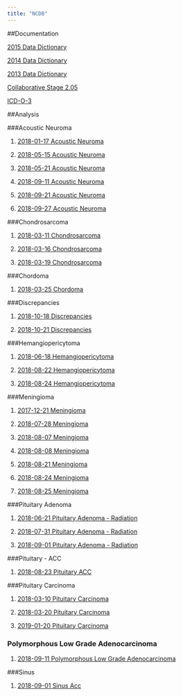 ---
title: "NCDB"
---




##Documentation

[2015 Data Dictionary](../2015_PUF_Data_Dictionary.pdf)

[2014 Data Dictionary](../2014_PUF_Data_Dictionary.pdf)

[2013 Data Dictionary](../2013_PUF_Data_Dictionary.pdf)

[Collaborative Stage 2.05](https://cancerstaging.org/cstage/schema/Pages/version0205.aspx)

[ICD-O-3](../ICD-O-3.pdf)

##Analysis

###Acoustic Neuroma

1. [2018-01-17 Acoustic Neuroma](../20180127_AN_2015.nb.html)

2. [2018-05-15 Acoustic Neuroma](../20180515_AN_2015_RAF.nb.html)

3. [2018-05-21 Acoustic Neuroma](../20180521_AN_2015_JB.nb.html)

4. [2018-09-11 Acoustic Neuroma](../20180911_AN_2015_RF.nb.html)

5. [2018-09-21 Acoustic Neuroma](../20180921_AN_2015_RF.nb.html)

6. [2018-09-27 Acoustic Neuroma](../20180927_AN_2015_JB.nb.html)


###Chondrosarcoma

1. [2018-03-11 Chondrosarcoma](../20180311_chondrosarcoma_b_2015.nb.html) 

2. [2018-03-16 Chondrosarcoma](../20180316_chondrosarcoma_2015.nb.html)

3. [2018-03-19 Chondrosarcoma](../20180319_chondrosarcoma_2015.nb.html)

###Chordoma

1. [2018-03-25 Chordoma](../20180325_chordoma_2015.nb.html)

###Discrepancies

1. [2018-10-18 Discrepancies](../20181018_disparities_all.nb.html)

2. [2018-10-21 Discrepancies](../20181021_disparities_all.nb.html)

###Hemangiopericytoma

1. [2018-06-18 Hemangiopericytoma](../20180618_Hemangiopericytoma.nb.html) 

2. [2018-08-22 Hemangiopericytoma](../20180822_Hemangiopericytoma.nb.html) 

3. [2018-08-24 Hemangiopericytoma](../20180824_Hemangiopericytoma.nb.html) 

###Meningioma

1. [2017-12-21 Meningioma](../20171221_Meningioma_2015.nb.html)

2. [2018-07-28 Meningioma](../20180728_Meningioma_2015.nb.html)

3. [2018-08-07 Meningioma](../20180807_Meningioma_2015.nb.html)

4. [2018-08-08 Meningioma](../20180808_Meningioma_2015.nb.html)

5. [2018-08-21 Meningioma](../20180821_Meningioma_2015.nb.html)

6. [2018-08-24 Meningioma](../20180824_Meningioma_2015.nb.html)

7. [2018-08-25 Meningioma](../20180825_Meningioma_2015.nb.html)

###Pituitary Adenoma

1. [2018-06-21 Pituitary Adenoma - Radiation](../20180621_Pit_Aden.nb.html)

2. [2018-07-31 Pituitary Adenoma - Radiation](../20180731_Pit_Aden.nb.html)

3. [2018-09-01 Pituitary Adenoma - Radiation](../20180901_Pit_Aden.nb.html)

###Pituitary - ACC

1. [2018-08-23 Pituitary ACC](../20180824_Parotid_ACC.nb.html)

###Pituitary Carcinoma

1. [2018-03-10 Pituitary Carcinoma](../20180310_pit_ca.nb.html)

2. [2018-03-20 Pituitary Carcinoma](../20180320_pit_ca.nb.html)

3. [2019-01-20 Pituitary Carcinoma](../20190120_pit_ca.nb.html)


### Polymorphous Low Grade Adenocarcinoma

1. [2018-09-11 Polymorphous Low Grade Adenocarcinoma](../20180911_Polymorphous Low Grade Adenocarcinoma_RAF.nb.html)

###Sinus

1. [2018-09-01 Sinus Acc](../20180901_Kuan_ACC_Sinus_2.nb.html)


